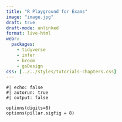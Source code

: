 ```yaml
---
title: "R Playground for Exams"
image: "image.jpg"
draft: true
draft-mode: unlinked
format: live-html
webr:
  packages:
    - tidyverse
    - infer
    - broom
    - gsDesign
css: [../../styles/tutorials-chapters.css]
---
```



```webr
#| echo: false
#| autorun: true
#| output: false

options(digits=8)
options(pillar.sigfig = 8)
```

```webr

```

```webr

```

```webr

```

```webr

```

```webr

```